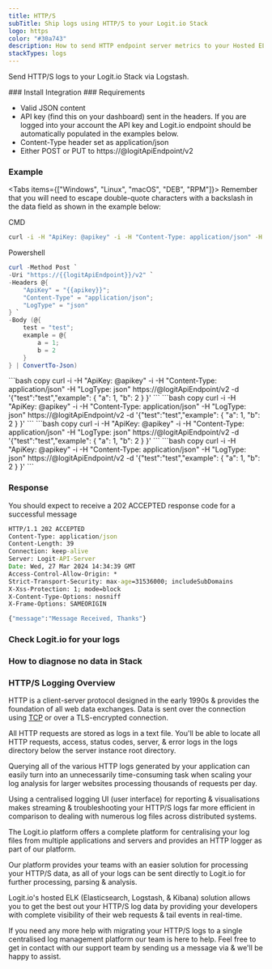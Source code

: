 ```yaml
---
title: HTTP/S
subTitle: Ship logs using HTTP/S to your Logit.io Stack
logo: https
color: "#30a743"
description: How to send HTTP endpoint server metrics to your Hosted ELK Logstash instance. Configure Metricbeat to send HTTP endpoint server metrics to Elasticsearch.
stackTypes: logs
---
```


Send HTTP/S logs to your Logit.io Stack via Logstash.

<Steps>
  ### Install Integration
  <InstallIntegration/>
  ### Requirements

  - Valid JSON content
  - API key (find this on your dashboard) sent in the headers. If you are logged into your account the API key and Logit.io endpoint should be automatically populated in the examples below.
  - Content-Type header set as application/json
  - Either POST or PUT to https://@logitApiEndpoint/v2

  ### Example

  <Tabs items={["Windows", "Linux", "macOS", "DEB", "RPM"]}>
  <Tab>
  Remember that you will need to escape double-quote characters with a backslash in the data field as shown in the example below:
              
  CMD
  ```bash copy
  curl -i -H "ApiKey: @apikey" -i -H "Content-Type: application/json" -H "LogType: json" https://@logitApiEndpoint/v2 -d "{\"test\":\"test\",\"example\": { \"a\": 1, \"b\": 2 } }"
  ```

  Powershell
  ```ps1 copy
  curl -Method Post `
  -Uri "https://{{logitApiEndpoint}}/v2" `
  -Headers @{
      "ApiKey" = "{{apikey}}";
      "Content-Type" = "application/json";
      "LogType" = "json"
  } `
  -Body (@{
      test = "test";
      example = @{
          a = 1;
          b = 2
      }
  } | ConvertTo-Json)
  ```
  </Tab>

  <Tab>
  ```bash copy
  curl -i -H "ApiKey: @apikey" -i -H "Content-Type: application/json" -H "LogType: json" https://@logitApiEndpoint/v2 -d '{"test":"test","example": { "a": 1, "b": 2 } }'
  ```
  </Tab>

  <Tab>
  ```bash copy
  curl -i -H "ApiKey: @apikey" -i -H "Content-Type: application/json" -H "LogType: json" https://@logitApiEndpoint/v2 -d '{"test":"test","example": { "a": 1, "b": 2 } }'
  ```
  </Tab>

  <Tab>
  ```bash copy
  curl -i -H "ApiKey: @apikey" -i -H "Content-Type: application/json" -H "LogType: json" https://@logitApiEndpoint/v2 -d '{"test":"test","example": { "a": 1, "b": 2 } }'
  ```
  </Tab>

  <Tab>
  ```bash copy
  curl -i -H "ApiKey: @apikey" -i -H "Content-Type: application/json" -H "LogType: json" https://@logitApiEndpoint/v2 -d '{"test":"test","example": { "a": 1, "b": 2 } }'
  ```
  </Tab>

  </Tabs>

  ### Response

  You should expect to receive a 202 ACCEPTED response code for a successful message

  ```cmd copy
  HTTP/1.1 202 ACCEPTED
  Content-Type: application/json
  Content-Length: 39
  Connection: keep-alive
  Server: Logit-API-Server
  Date: Wed, 27 Mar 2024 14:34:39 GMT
  Access-Control-Allow-Origin: *
  Strict-Transport-Security: max-age=31536000; includeSubDomains
  X-Xss-Protection: 1; mode=block
  X-Content-Type-Options: nosniff
  X-Frame-Options: SAMEORIGIN

  {"message":"Message Received, Thanks"}
  ```

  ### Check Logit.io for your logs

  <LaunchStack utmMedium="logs" utmCampaign="http" source="http" />

  ### How to diagnose no data in Stack

  <DiagnoseNoData />

</Steps>

### HTTP/S Logging Overview

HTTP is a client-server protocol designed in the early 1990s & provides 
the foundation of all web data exchanges. Data is sent over the connection 
using [TCP](/integrations/log-management/protocols/tcp) or over a TLS-encrypted connection.

All HTTP requests are stored as logs in a text file. You'll be able to locate 
all HTTP requests, access, status codes, server, & error logs in the 
logs directory below the server instance root directory.

Querying all of the various HTTP logs generated by your application 
can easily turn into an unnecessarily time-consuming task when scaling your 
log analysis for larger websites processing thousands of requests per day.

Using a centralised logging UI (user interface) for reporting & visualisations 
makes streaming & troubleshooting your HTTP/S logs far more efficient 
in comparison to dealing with numerous log files across distributed systems.

The Logit.io platform offers a complete platform for centralising your log 
files from multiple applications and servers and provides an HTTP logger 
as part of our platform.

Our platform provides your teams with an easier solution for processing 
your HTTP/S data, as all of your logs can be sent directly to Logit.io for 
further processing, parsing & analysis.

Logit.io's hosted ELK (Elasticsearch, Logstash, & Kibana) solution allows 
you to get the best out your HTTP/S log data by providing your developers 
with complete visibility of their web requests & tail events in real-time.

If you need any more help with migrating your HTTP/S logs to a single 
centralised log management platform our team is here to help. Feel free to 
get in contact with our support team by sending us a message via 
<IntercomButton text="via live chat" /> & we'll be happy to assist.
